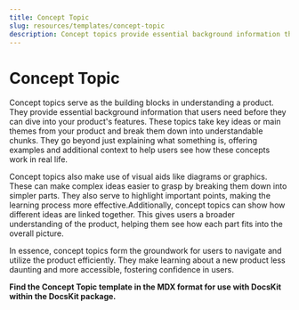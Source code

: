 ```yaml
---
title: Concept Topic
slug: resources/templates/concept-topic
description: Concept topics provide essential background information that users need before they can dive into your product's features.
---
```


# Concept Topic
Concept topics serve as the building blocks in understanding a product. They provide essential background information that users need before they can dive into your product's features. These topics take key ideas or main themes from your product and break them down into understandable chunks. They go beyond just explaining what something is, offering examples and additional context to help users see how these concepts work in real life.

Concept topics also make use of visual aids like diagrams or graphics. These can make complex ideas easier to grasp by breaking them down into simpler parts. They also serve to highlight important points, making the learning process more effective.Additionally, concept topics can show how different ideas are linked together. This gives users a broader understanding of the product, helping them see how each part fits into the overall picture.

In essence, concept topics form the groundwork for users to navigate and utilize the product efficiently. They make learning about a new product less daunting and more accessible, fostering confidence in users.

**Find the Concept Topic template in the MDX format for use with DocsKit within the DocsKit package.**


